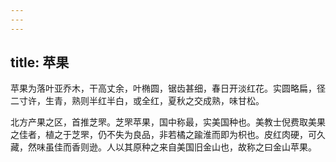 ```yaml
---
---
---
```

title: 苹果
---



苹果为落叶亚乔木，干高丈余，叶椭圆，锯齿甚细，春日开淡红花。实圆略扁，径二寸许，生青，熟则半红半白，或全红，夏秋之交成熟，味甘松。

北方产果之区，首推芝罘。芝罘苹果，国中称最，实美国种也。美教士倪费取美果之佳者，植之于芝罘，仍不失为良品，非若橘之踰淮而即为枳也。皮红肉硬，可久藏，然味虽佳而香则逊。人以其原种之来自美国旧金山也，故称之曰金山苹果。